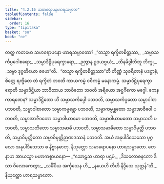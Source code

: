 ```yaml
---
title: "4.2.16 သမာရောပနဟာရသမ္ပာတ"
tableOfContents: false
sidebar:
  order: 16
type: "tipitaka"
basket: "su"
book: "ne"
---
```



<DynamicBreadcrumb />

<Division number="78" book="ne" e="ch" v="27" p="90">

<Paragraph number="540" book="ne">
တတ္ထ ကတမော သမာရောပနော ဟာရသမ္ပာတော?
</Paragraph>

<Paragraph number="541" type="verses" book="ne">
_“တသ္မာ ရက္ခိတစိတ္တဿ,_  
_သမ္မာသင်္ကပ္ပဂေါစရော;_  
_သမ္မာဒိဋ္ဌိပုရေက္ခာရော,_  
_ဉတွာန ဥဒယဗ္ဗယံ;_  
_ထိနမိဒ္ဓါဘိဘူ ဘိက္ခု,_  
_သဗ္ဗာ ဒုဂ္ဂတိယော ဇဟေ”တိ._  

</Paragraph>

<Paragraph number="542" book="ne">
“တသ္မာ ရက္ခိတစိတ္တဿာ”တိ တိဏ္ဏံ သုစရိတာနံ ပဒဋ္ဌာနံ, စိတ္တေ ရက္ခိတေ တံ ရက္ခိတံ ဘဝတိ ကာယကမ္မံ ဝစီကမ္မံ မနောကမ္မံ. သမ္မာဒိဋ္ဌိပုရေက္ခာရောတိ သမ္မာဒိဋ္ဌိယာ ဘာဝိတာယ ဘာဝိတော ဘဝတိ အရိယော အဋ္ဌင်္ဂိကော မဂ္ဂေါ. ကေန ကာရဏေန? သမ္မာဒိဋ္ဌိတော ဟိ သမ္မာသင်္ကပ္ပေါ ပဘဝတိ, သမ္မာသင်္ကပ္ပတော သမ္မာဝါစာ ပဘဝတိ, သမ္မာဝါစာတော သမ္မာကမ္မန္တော ပဘဝတိ, သမ္မာကမ္မန္တတော သမ္မာအာဇီဝေါ ပဘဝတိ, သမ္မာအာဇီဝတော သမ္မာဝါယာမော ပဘဝတိ, သမ္မာဝါယာမတော သမ္မာသတိ ပဘဝတိ, သမ္မာသတိတော သမ္မာသမာဓိ ပဘဝတိ, သမ္မာသမာဓိတော သမ္မာဝိမုတ္တိ ပဘဝတိ, သမ္မာဝိမုတ္တိတော သမ္မာဝိမုတ္တိဉာဏဒဿနံ ပဘဝတိ. အယံ အနုပါဒိသေသော ပုဂ္ဂလော အနုပါဒိသေသာ စ နိဗ္ဗာနဓာတု.

</Paragraph>
</Division>

<Paragraph number="543" type="center" book="ne">
နိယုတ္တော သမာရောပနော ဟာရသမ္ပာတော.


</Paragraph>

<Paragraph number="544" type="center" book="ne">
တေနာဟ အာယသ္မာ မဟာကစ္စာယနော—
</Paragraph>

<Paragraph number="545" type="verses" book="ne">
_“သောဠသ ဟာရာ ပဌမံ,_  
_ဒိသလောစနတော ဒိသာ ဝိလောကေတွာ;_  
_သင်္ခိပိယ အင်္ကုသေန ဟိ,_  
_နယေဟိ တီဟိ နိဒ္ဒိသေ သုတ္တန်”တိ._  


</Paragraph>

<Paragraph number="546" type="center" book="ne">
နိယုတ္တော ဟာရသမ္ပာတော.
</Paragraph>